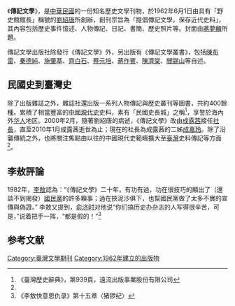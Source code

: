 {{Infobox Magazine
| title = 傳記文學
| image_file =  
| image_size =  
| image_caption = 
| editor = [[成嘉玲|成嘉玲]]<br>前社長：[[劉紹唐|劉紹唐]]、[[成露茜|成露茜]]
| editor_title = 社長
| staff_writer = 
| frequency = 月刊
| circulation =  
| category = 歷史文學
| company = 傳記文學出版社股份有限公司
| publisher = 劉紹唐（已逝）
| firstdate = 1962年6月
| country = {{ROC}}
| language = [[中文|中文]]
| website = [https://www.biographies.com.tw/ 傳記文學官方網站]
| issn =  
}}
《'''傳記文學'''》，是[[中華民國|中華民國]]的一份知名歷史文學刊物，於1962年6月1日由具有「野史館館長」稱號的[[劉紹唐|劉紹唐]]所創辦，創刊宗旨為「提倡傳記文學，保存近代史料」，其內容包括歷史事件憶述、人物傳記、日記、書簡、歷史照片等。封面由[[蔣夢麟|蔣夢麟]]所題。

傳記文學出版社除發行《傳記文學》外，另出版有《傳記文學叢書》，包括[[陳布雷|陳布雷]]、[[秦德純|秦德純]]、[[施肇基|施肇基]]、[[齊白石|齊白石]]、[[蔡元培|蔡元培]]、[[蔣作賓|蔣作賓]]、[[陳濟棠|陳濟棠]]、[[閻錫山|閻錫山]]等自述。

==民國史到臺灣史==
除了出版雜誌之外，雜誌社還出版一系列人物傳記與歷史叢刊等圖書，共約400餘種。累積了相當豐富的[[中國現代史|中國現代史]]史料，素有「民國史長城」之稱<ref name="臺灣歷史辭典">《臺灣歷史辭典》，第939頁，遠流出版事業股份有限公司</ref>，享誉於海內外[[华人|华人]]地区。2000年2月，隨著劉紹唐的病逝，《傳記文學》改由[[成露茜|成露茜]]接任[[社長|社長]]，直至2010年1月成露茜逝世為止；現在的社長為成露茜的二姊[[成嘉玲|成嘉玲]]。除了沿襲傳統之外，也將關注焦點由以往的中國現代史範疇擴大至[[臺灣|臺灣]]史料傳記等方面<ref name="臺灣歷史辭典"/>。

==李敖評論==
1982年，[[李敖|李敖]]認為：“《傳記文學》二十年，有功有過，功在很技巧的顯出了（還談不到揭發）[[中國國民黨|國民黨]]的許多糗事；過在挾泥沙俱下，也幫國民黨做了太多不實的宣傳與偽證。” 李敖又提到，[[俞济时|俞济时]]对他说“你们搞历史办杂志的人写得很辛苦，可是，”说着把手一挥，“都是假的！”<ref>《李敖快意恩仇录》第十五章〈猪猡纪〉</ref>

== 参考文献 ==
{{Reflist}}

[[Category:臺灣文學期刊|Category:臺灣文學期刊]]
[[Category:1962年建立的出版物|Category:1962年建立的出版物]]